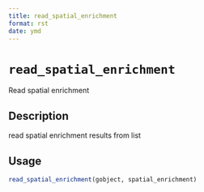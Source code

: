 ```yaml
--- 
title: read_spatial_enrichment 
format: rst 
date: ymd 
--- 
```

# `read_spatial_enrichment`

Read spatial enrichment


## Description

read spatial enrichment results from list


## Usage

```r
read_spatial_enrichment(gobject, spatial_enrichment)
```


